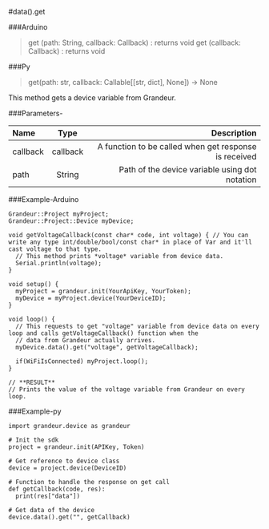 #data().get

###Arduino
>get (path: String, callback: Callback) : returns void get (callback: Callback) : returns void

###Py
>get(path: str, callback: Callable[[str, dict], None]) -> None



This method gets a device variable from Grandeur.

###Parameters-

| Name       | Type |   Description |
| :------------ | :---------: | ----------: |
| callback         |    callback	    | A function to be called when get response is received|
| path         |    String	    | Path of the device variable using dot notation|

###Example-Arduino

```
Grandeur::Project myProject;
Grandeur::Project::Device myDevice;

void getVoltageCallback(const char* code, int voltage) { // You can write any type int/double/bool/const char* in place of Var and it'll cast voltage to that type.
  // This method prints *voltage* variable from device data.
  Serial.println(voltage);
}

void setup() {
  myProject = grandeur.init(YourApiKey, YourToken);
  myDevice = myProject.device(YourDeviceID);
}

void loop() {
  // This requests to get "voltage" variable from device data on every loop and calls getVoltageCallback() function when the
  // data from Grandeur actually arrives.
  myDevice.data().get("voltage", getVoltageCallback);

  if(WiFiIsConnected) myProject.loop();
}

// **RESULT**
// Prints the value of the voltage variable from Grandeur on every loop.
```

###Example-py

```
import grandeur.device as grandeur

# Init the sdk
project = grandeur.init(APIKey, Token)

# Get reference to device class
device = project.device(DeviceID)

# Function to handle the response on get call
def getCallback(code, res):
  print(res["data"])

# Get data of the device
device.data().get("", getCallback)
```

